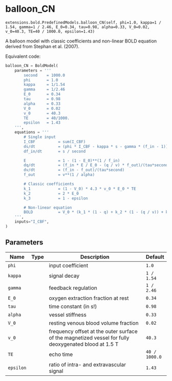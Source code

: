 # balloon_CN { #ANNarchy.extensions.bold.PredefinedModels.balloon_CN }

`extensions.bold.PredefinedModels.balloon_CN(self, phi=1.0, kappa=1 / 1.54, gamma=1 / 2.46, E_0=0.34, tau=0.98, alpha=0.33, V_0=0.02, v_0=40.3, TE=40 / 1000.0, epsilon=1.43)`

A balloon model with classic coefficients and non-linear BOLD equation derived from Stephan et al. (2007).

Equivalent code:

```python
balloon_CN = BoldModel(
    parameters = '''
        second    = 1000.0
        phi       = 1.0
        kappa     = 1/1.54
        gamma     = 1/2.46
        E_0       = 0.34
        tau       = 0.98
        alpha     = 0.33
        V_0       = 0.02
        v_0       = 40.3
        TE        = 40/1000.
        epsilon   = 1.43
    ''',
    equations = '''
        # Single input
        I_CBF          = sum(I_CBF)                                                : init=0
        ds/dt          = (phi * I_CBF - kappa * s - gamma * (f_in - 1))/second     : init=0
        df_in/dt       = s / second                                                : init=1, min=0.01

        E              = 1 - (1 - E_0)**(1 / f_in)                                 : init=0.3424
        dq/dt          = (f_in * E / E_0 - (q / v) * f_out)/(tau*second)           : init=1, min=0.01
        dv/dt          = (f_in - f_out)/(tau*second)                               : init=1, min=0.01
        f_out          = v**(1 / alpha)                                            : init=1, min=0.01

        # Classic coefficients
        k_1            = (1 - V_0) * 4.3 * v_0 * E_0 * TE
        k_2            = 2 * E_0
        k_3            = 1 - epsilon

        # Non-linear equation
        BOLD           = V_0 * (k_1 * (1 - q) + k_2 * (1 - (q / v)) + k_3 * (1 - v))  : init=0
    ''',
    inputs="I_CBF",
)
```

## Parameters

| Name      | Type   | Description                                                                                          | Default       |
|-----------|--------|------------------------------------------------------------------------------------------------------|---------------|
| `phi`     |        | input coefficient                                                                                    | `1.0`         |
| `kappa`   |        | signal decay                                                                                         | `1 / 1.54`    |
| `gamma`   |        | feedback regulation                                                                                  | `1 / 2.46`    |
| `E_0`     |        | oxygen extraction fraction at rest                                                                   | `0.34`        |
| `tau`     |        | time constant (in s!)                                                                                | `0.98`        |
| `alpha`   |        | vessel stiffness                                                                                     | `0.33`        |
| `V_0`     |        | resting venous blood volume fraction                                                                 | `0.02`        |
| `v_0`     |        | frequency offset at the outer surface of the magnetized vessel for fully deoxygenated blood at 1.5 T | `40.3`        |
| `TE`      |        | echo time                                                                                            | `40 / 1000.0` |
| `epsilon` |        | ratio of intra- and extravascular signal                                                             | `1.43`        |
